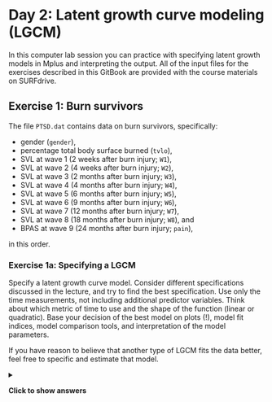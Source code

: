 # Day 2: Latent growth curve modeling (LGCM)

In this computer lab session you can practice with specifying latent growth models in Mplus and interpreting the output. All of the input files for the exercises described in this GitBook are provided with the course materials on SURFdrive.

## Exercise 1: Burn survivors

The file `PTSD.dat` contains data on burn survivors, specifically: 

- gender (`gender`), 
- percentage total body surface burned (`tvlo`), 
- SVL at wave 1 (2 weeks after burn injury; `W1`),
- SVL at wave 2 (4 weeks after burn injury; `W2`),
- SVL at wave 3 (2 months after burn injury; `W3`),
- SVL at wave 4 (4 months after burn injury; `W4`),
- SVL at wave 5 (6 months after burn injury; `W5`),
- SVL at wave 6 (9 months after burn injury; `W6`),
- SVL at wave 7 (12 months after burn injury; `W7`),
- SVL at wave 8 (18 months after burn injury; `W8`), and
- BPAS at wave 9 (24 months after burn injury; `pain`), 

in this order.

### Exercise 1a: Specifying a LGCM

Specify a latent growth curve model. Consider different specifications discussed in the lecture, and try to find the best specification. Use only the time measurements, not including additional predictor variables. Think about which metric of time to use and the shape of the function (linear or quadratic). Base your decision of the best model on plots (!), model fit indices, model comparison tools, and interpretation of the model parameters.

If you have reason to believe that another type of LGCM fits the data better, feel free to specific and estimate that model.

<details>

<summary>

<b>Click to show answers</b>

</summary>

**Deciding on the metric of time**

Based on these descriptions, I've chosen for the following specification of time in the LGM:

`i s | W1@0.5 W2@1 W3@2 W4@4 W5@6 W6@9 W7@12 W8@18;`

In this specification I set the first time point to 0.5 months after burn injury (approximation of 2 weeks after burn injury), the second time point to 1 month after burn injury (approximation of 4 weeks after burn injury), etc.

**Plots** 
You can enable the plot functionality of Mplus by specifying 

```
PLOT:
  TYPE = PLOT3;
  SERIES = W1 W2 W3 W4 W5 W6 W7 W8 (s);
```

The `TYPE = PLOT3;` function ensures that all kinds of different types of plots are available in Mplus (see the Mplus User Guide for an overview of the different types of plots). The `SERIES = ...;` function tells Mplus to draw a line through the named variables in that order, for each individual.

EXPLAIN HOW TO GET NATIVE PLOTS OF MPLUS AND SHOW THEM HERE.

**Deciding on linear vs. linear and quadratic slope** 

Some example syntaxes for running models with different trajectory shapes are available in SURFdrive. These include:

1. A LGCM with only a linear slope.
2. A LGCM with an added quadratic slope.
3. A LGCM with an added quadratic slope but no quadratic slope factor variance.

For the model with a quadratic slope, it was necessary to fix the variance of Q at 0 to ensure convergence. For both models, only CFI and TLI indicate adequate fit.

| Model      | Parameters |  AIC  |  BIC  | RMSEA | CFI | TLI | SRMR |
|:-----------|:----------:|:-----:|:-----:|:-----:|:---:|:---:|:----:|
| exercise1a.out |     13     | 14051 | 14096 |  .14  | .93 | .94 | .08  |
| exercise1a_Q.out   |     \-     |  \-   |  \-   |  \-   | \-  | \-  |  \-  |
| exercise1a_Q0.out  |     14     | 14037 | 14085 |  .13  | .94 | .94 | .08  |

**Model comparison tools** 

To see which model fit the data better, we can do a $\Delta \chi^{2}$ (i.e., Chi-square difference) test (e.g., using the function `chisq_sb()` from the `tidySEM` package in R, or using on online $\chi^{2} calculator$): $\Delta \chi^{2} = 16.14$, $\Delta df = 1$, $p < .001$. Furthermore, both AIC and BIC are lower in the model with a quadratic slope. Thus, model misfit is significantly lower when the quadratic slope is added although the fit indices still do not indicate adequate fit. We can use the plots, `RES` option in Mplus, or modification indices to see what the source of the misfit is.

**Model parameters** 

The mean of the quadratic slope factor is significant (`q = 0.02`, $p < .001$), indicating that, on average, the growth curve does follow a quadratic curve (see `exercise1a_Q0.out`).

`r if(knitr::is_html_output()){"\\details"}`

### Exercise 1b: Adding covariates

Using the best fitting LGM model found above, regress the growth parameters on `TVLO` and regress `pain` on the growth components. Then investigate if there are gender differences in the regression of the growth parameters on `TVLO` and in the regression of `pain` on the growth parameters?

<details>

<summary>

<b>Click to show answers</b>

</summary>

Rephrasing the question, we are asked to investigate if gender moderates the predictive relationship of `TVLO` on the growth components, as well as the relationship between the growth components and `Pain`. As such, we can do a multigroup analysis by gender, resulting in the addition of the following syntax to the `VARIABLE:` command:

`GROUPING = gender (1 = male 2 = female);`

Since we needed to fix the quadratic slope variance to 0, we cannot estimate any regressions on the quadratic slope or use the quadratic slope as a predictor of some outcome. We therefore focus on the intercept and linear slope.

The file `exercise1B.inp` on SURFdrive contains the Mplus syntax on how to specify this model, including the `MODEL TEST` command to test between-group (i.e., between-gender) differences in the effect of `TVLO` on the growth components, and the growth components on `pain`. This is only an illustrative example for how to approach this analysis; your specific execution may differ (e.g., you could specify 2 models, and with across group constraints and one without, and then use the $\Delta \chi^{2}$ test to see if the improvement of model fit is significant). Note that in this example, the Wald $\chi^2$ p-value is not significant. That means that there are no significant gender differences in the effect of the growth trajectory on pain.

Note that the Wald test is an overall test of **all** comparisons that we specify in `MODEL TEST`. Thus, if you want a separate test for the regression of TVLO on the growth parameters, you need to re-run the analysis but with a different `MODEL TEST` argument.

Conclusion: There are no gender differences in the regression of growth parameters on TVLO and in the regression of Pain on the growth parameters.

`r if(knitr::is_html_output()){"\\details"}`

## Exercise 2: Alcohol use

The figure below depicts the basic LGCM for the alcohol use data from Duncan, Duncan, and Strycker (2006), example 8_1. 

![Latent growth curve model for alcohol use.](./figures/Duncan-LGCM.png){width="400px"}

The data are in the file `DDS8_1.dat`, with variables `ALC1YR1` `ALC1YR2` `ALC1YR3` `ALCPROB5` `AGE1` and `GENDER1` (in that order). Missing values are coded as `-99`. The variable `ALCPROB5` is categorical, it indicates alcohol problems in year 5 of the study (0 = no, 1 = yes).

### Exercise 2a: Specify a LGCM

Set up the LGCM as depicted in the figure above in Mplus using the `|` notation (rather than specifying a CFA by using the `BY` statement). Inspect the output carefully with special attention for a) the pattern of missing values, b) the model fit, and c) the interpretation of the parameter estimates. How well does the model predict alcohol use of the years? 

<details>

<summary>

<b>Click to show answers</b>

</summary>

The input and output file (`exercise2A.inp` and `exercise2A.out`) can be found on SURFdrive. The table under `PROPORTION OF DATA PRESENT` in the output file shows that the majority of the cases is complete, but that there is a small amount of attrition (panel dropout). You can also inspect the coverage matrix to inspect how much information you have for different parts of the model. Regarding model fit, the model fits well overall with the chi-square test of model fit $\chi^{2}(1) = 2.781$, $p = 0.095$, and the CFI and TLI above their recommended cutoff points. However, the RMSEA implies some some degree of misfit at $0.062$. The intercept and slope means indicate a relatively high starting point (3.68, $SE = .081$) and a growth of 0.92 ($SE = .053$) per year. The intercept and slope factors show considerable variance, indicating that the starting points and rates of growth differ considerably across individuals. Interestingly, the explained variance $R^{2}$ is high for years 1 and 3, but lower for year 2. 

`r if(knitr::is_html_output()){"\\details"}`

### Exercise 2b: Predicting growth 

We will now *explore* how different predictor variables affect the model fit. Include gender and age in the model as predictors of the intercept and slope. Interpret the fit of the model and the output. Feel free to estimate several models, including or excluding certain covariates. Make a model fit table by hand in a spreadsheet, reporting on the fit indices you deem to be appropriate. Which model do you consider to be best?

#### Exploratory vs confirmatory research

Note that when you conduct *confirmatory* research, and are testing theoretical hypotheses, you should not add and omit paths based on exploratory analyses and model fit. It is fine to add and remove paths in *exploratory* research. Model fit indices, like AIC and BIC, are suitable for selecting well-fitting models in exploratory research. p-values are not designed for variable selection, and using them for that purpose may lead to sub-optimal models.

It is good scientific practice to clearly separate confirmatory and exploratory research. When you conduct exploratory research, you should not perform inference on the resulting parameters based on p-values (because inference generalizes your findings to the population, and exploratory findings tend to be tailored toward this specific sample). You should also not present exploratory results as if they were testing a post-hoc theory (also referred to as "Hypothesizing After the Results are Known", or *HARKing*). This is a questionable research practice and can lead to false-positive (spurious) findings.

<details>

<summary>

<b>Click to show answers</b>

</summary>

The files `exercise2B_M1.inp`, `exercise2B_M2.inp`, and `exercise2B_M3.inp`, on SURFdrive contain various models in which we predict the growth components using `AGE1` and `GENDER1`. The model fit remains excellent. After removing non-significant paths from `exercise2B_M1.inp` (order based on magnitude of standardized effect size), gender and age only predict the starting point but not the slope. However, after having removed the effect of gender and age on the slope, the model suddenly fits very badly (`exercise2B_M2.inp`). Careful inspection of the output shows that the covariance between intercept and slope has disappeared from the model (it is now the covariance between a latent variable and a residual, Mplus automatically puts these at zero). Mplus automatically constrains these to zero. If we add the statement `I WITH S` to the model, we obtain a good fit with significant effects of both gender and age on the intercept (`exercise2B_M3.inp`). This illustrates the importance of checking the output carefully to find out if Mplus is actually doing what you think it does!

`r if(knitr::is_html_output()){"\\details"}`

### Exercise 2c: Categorical distal outcome

Include alcohol problems in year 5 in the model. Let the intercept and slope factors predict alcohol problems in year 5. Declare the variable as categorical in the variable section (`CATEGORICAL = ALCPROB5`). Inspect if the effect of age and gender on alcohol problems year 5 is completely mediated by the growth factors, or if there are additional direct paths from age and gender on the alcohol problems.

<details>

<summary>

<b>Click to show answers</b>

</summary>

The model fit is still good. Note that after adding a categorical dependent variable to the model, Mplus switches to a robust estimator (MLR, and the exact type of regression the Mplus uses now is a logit regression). Both intercept and slope predict alcohol problems (see `exercise2c_M1.inp` on SURFdrive). Age also predicts alcohol problems directly (see `exercise2c_M2.inp` on SURFdrive). Since age predicts alcohol problems both directly and via the intercept, a mediation analysis is in order. This shows that the indirect effect of age via the intercept on alcohol problems is still significant when the direct effect is added to the model. 

`r if(knitr::is_html_output()){"\\details"}`

## Exercise 3: Level and shape parameterization

The file `GPA.dat` holds the following variables (in that order):

- grade point average (GPA) data with GPA scores of 200 students in 6 consecutive semesters (`gpa1`, ..., `gpa6`)
- high school GPA `highpa`
- gender `sex`
- admitted to university of choice (missing if not applied for university, `student`)

In this exercise you will use the GPA data to set up a level and shape model (i.e., a LGCM with estimated time scores).

### Exercise 3a

Use a parameterization with `GPA1@0` and `GPA6@1`. The loadings for the other time points should be freely estimated. This can be done with, for example, the syntax `GPA2*` as shown in the handout. Interpret the factor loadings and estimate for `S`.

<details>

<summary>

<b>Click to show answers</b>

</summary>

The Mplus model syntax for this LGCM can be found in `exercise3A.inp` on SURFdrive. The factor loadings indicate the proportion of change for a 1 unit change in time (here, a 1 unit change of time is specified as the change between the first and the last time points). The predicted change in the outcome for a 1 unit change in time is the mean of the slope, $\alpha_{S} = 0.55$. Therefore, when looking at the factor loadings, 24% of the total change occurs between `GPA1` and `GPA2.`. The intercept at `GPA1` = 2.575. So the estimated score at `GPA2` is $GPA1 = 2.575 + 0.239*0.549 = 2.706$. The estimated score at `GPA3` is $GPA3 = 2.575 + 0.450*0.549 = 2.822$, etc.

`r if(knitr::is_html_output()){"\\details"}`

### Exercise 3b

Now use a parameterization with `GPA1@0` and `GPA2@1`. The other GPA's should be freely estimated. Interpret the factor loadings and estimate for S.

<details>

<summary>

<b>Click to show answers</b>

</summary>

The Mplus model syntax for this parametrization of the LGCM with freely estimated time scores can be found in `exercise3B.inp`. The mean of the slope factor $\alpha_{S}$ now indicates the difference between `GPA1` and `GPA2`. The estimated factor loadings indicate the distance in units from the starting point, where 1 unit is S. In other words, every distance compares to the increase between GPA1 and GPA2.

`r if(knitr::is_html_output()){"\\details"}`

Which parameterization do you like best?

### Exercise 3c

Draw the development of GPA over time, using the parametrization of your choice) based on your own calculations (by hand). Compare this to the estimated means plot that you can get with the plot command: 

```
PLOT: 
  SERIES = GPA1-GPA6 (s); 
  TYPE = PLOT3;
```

Don't forget that you need to rescale that plot, since `S` is linear while the location of the estimated points is based on the factor loadings.

<details>

<summary>

<b>Click to show answers</b>

</summary>

The estimated means plot for the parametrization (0 1 * * * *) is shown below, and can be generated by clicking the plots button, and selecting "Estimated means". 

![Estimated means](./figures/exercise3C-estimatedMeans.jpg){width="400px"}

`r if(knitr::is_html_output()){"\\details"}`

### Exercise 3d

Use sex as a predictor of the intercept and slope and interpret the result (with 0 = boys, 1 = girls).

<details>

<summary>

<b>Click to show answers</b>

</summary>

The Mplus model syntax for the LGCM with time scores (0 * * * * 1) and gender predicting the growth components can be found in `exercise3D.inp`. Sex is a significant predictor of the intercept and a significant predictor of development, with girls having a higher initial level ($b = .079$, $SE = .037$), and a greater development over time ($b = .136$, $SE = .054$). Who run the world?

`r if(knitr::is_html_output()){"\\details"}`

## Exercise 4: Latent growth curve model on GPA data

### Exercise 4a

Continuing with the data used for the previous exercise, set up a latent growth model for GPA for the 6 consecutive occasions and run this model. Obtain the following parameters:

-   AIC, BIC, $\chi^{2}$, RMSEA, CFI, and TLI;
-   The mean of the intercept factor $\alpha_{I}$ and slope factor $\alpha_{S}$;
-   The variance of the intercept facor $\psi_{I}$ and slope factor $\psi_{S}$.

<details>

<summary>

<b>Click to show answers</b>

</summary>

The Mplus model syntax for this can be found in `exercise4A.inp`. 

`r if(knitr::is_html_output()){"\\details"}`

### Exercise 4b

Then, set up a latent growth curve model for 3 years where each year is a latent variable measured by the GPA of two consecutive semesters.

The factor loadings for GPA2, GPA4 and GPA6 ought to be constrained to be equal with a label (a) behind the loading in the syntax. As such, the scores relate in the same way to the year score over time. The GPA intercepts are constrained at 0.

If you get the error message below, can you find out what the problem is?

```
WARNING:  THE LATENT VARIABLE COVARIANCE MATRIX (PSI) IS NOT POSITIVE DEFINITE. THIS 
COULD INDICATE A NEGATIVE VARIANCE/RESIDUAL VARIANCE FOR A LATENT VARIABLE, A CORRELATION 
GREATER OR EQUAL TO ONE BETWEEN TWO LATENT VARIABLES, OR A LINEAR DEPENDENCY AMONG MORE 
THAN TWO LATENT VARIABLES. CHECK THE TECH4 OUTPUT FOR MORE INFORMATION. 
```

A rough way to deal with this problem may be to fix the problematic parameter to a particular value (e.g., .001), try this and rerun the model. Now examine the same parameters as for exercise 4a, and compare the two. Are there major differences?

<details>

<summary>

<b>Click to show answers</b>

</summary>

The Mplus model syntax for this can be found in `exercise4B_M2.inp`. Note that, without `year3@.001` (see `exercise4B_M1.inp`), this code gives an error message: The variance of the latent variable year3 is estimated negatively which is problematic since variances should always be positive. A simple way to deal with the problem of the latent variance of year3 is to fix it to a very small value (.001) for instance, as it would also be illogical to fix a variance to 0. To do this, simply add this to your input file under model: `year3@.001;`

If you inspect the output carefully (and provided you have requested standardized estimates) you will notice that the latent variables `year2` and `year3` have a correlation of 1. So the negative variance is the result of a multicolinearity problem. It is apparently better to analyze these data using only the observed variables `gpa1-gpa6`. Creating latent variables per year does not work well. In line with this interpretation, the fit and results of the simple latent growth model look better than the 2nd order latent growth curve model.

`r if(knitr::is_html_output()){"\\details"}`
